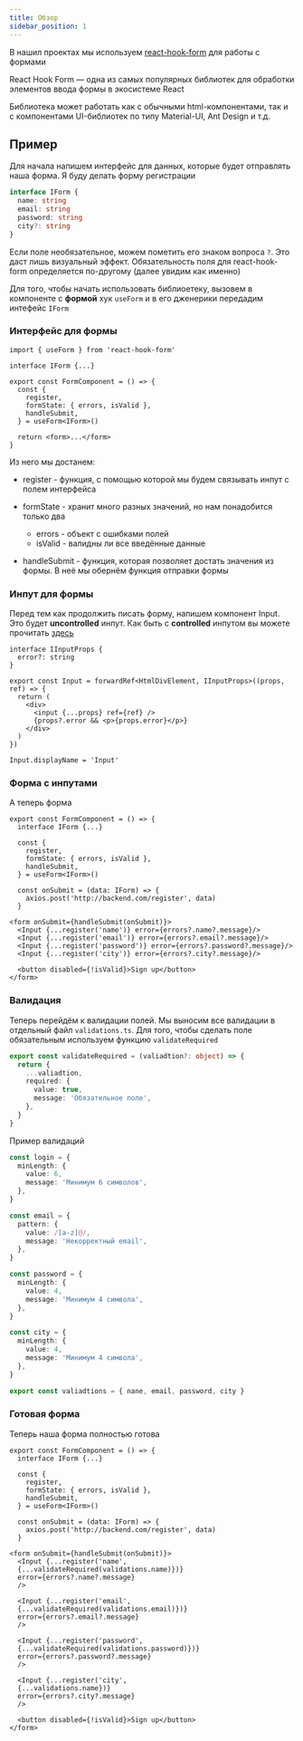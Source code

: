```yaml
---
title: Обзор
sidebar_position: 1
---
```


В нашил проектах мы используем [react-hook-form](https://www.react-hook-form.com) для работы с формами

React Hook Form — одна из самых популярных библиотек для обработки элементов ввода формы в экосистеме React

Библиотека может работать как с обычными html-компонентами, так и с компонентами UI-библиотек по типу Material-UI, Ant Design и т.д.

## Пример

Для начала напишем интерфейс для данных, которые будет отправлять наша форма. Я буду делать форму регистрации

```ts
interface IForm {
  name: string
  email: string
  password: string
  city?: string
}
```

Если поле необязательное, можем пометить его знаком вопроса `?`. Это даст лишь визуальный эффект. Обязательность поля для react-hook-form определяется по-другому (далее увидим как именно)

Для того, чтобы начать использовать библиоетеку, вызовем в компоненте с **формой** хук `useForm` и в его дженерики передадим интефейс `IForm`

### Интерфейс для формы

```tsx
import { useForm } from 'react-hook-form'

interface IForm {...}

export const FormComponent = () => {
  const {
    register,
    formState: { errors, isValid },
    handleSubmit,
  } = useForm<IForm>()

  return <form>...</form>
}
```

Из него мы достанем:

- register - функция, с помощью которой мы будем связывать инпут с полем интерфейса

- formState - хранит много разных значений, но нам понадобится только два

  - errors - объект с ошибками полей
  - isValid - валидны ли все введённые данные

- handleSubmit - функция, которая позволяет достать значения из формы. В неё мы обернём функция отправки формы

### Инпут для формы

Перед тем как продолжить писать форму, напишем компонент Input. Это будет **uncontrolled** инпут. Как быть с **controlled** инпутом вы можете прочитать [здесь](controller)

```tsx
interface IInputProps {
  error?: string
}

export const Input = forwardRef<HtmlDivElement, IInputProps>((props, ref) => {
  return (
    <div>
      <input {...props} ref={ref} />
      {props?.error && <p>{props.error}</p>}
    </div>
  )
})

Input.displayName = 'Input'
```

### Форма с инпутами

А теперь форма

```tsx
export const FormComponent = () => {
  interface IForm {...}

  const {
    register,
    formState: { errors, isValid },
    handleSubmit,
  } = useForm<IForm>()

  const onSubmit = (data: IForm) => {
    axios.post('http://backend.com/register', data)
  }

<form onSubmit={handleSubmit(onSubmit)}>
  <Input {...register('name')} error={errors?.name?.message}/>
  <Input {...register('email')} error={errors?.email?.message}/>
  <Input {...register('password')} error={errors?.password?.message}/>
  <Input {...register('city')} error={errors?.city?.message}/>

  <button disabled={!isValid}>Sign up</button>
</form>
```

### Валидация

Теперь перейдём к валидации полей.
Мы выносим все валидации в отдельный файл `validations.ts`.
Для того, чтобы сделать поле обязательным используем функцию `validateRequired`

```ts
export const validateRequired = (valiadtion?: object) => {
  return {
    ...valiadtion,
    required: {
      value: true,
      message: 'Обязательное поле',
    },
  }
}
```

Пример валидаций

```ts
const login = {
  minLength: {
    value: 6,
    message: 'Минимум 6 символов',
  },
}

const email = {
  pattern: {
    value: /[a-z]@/,
    message: 'Некорректный email',
  },
}

const password = {
  minLength: {
    value: 4,
    message: 'Минимум 4 символа',
  },
}

const city = {
  minLength: {
    value: 4,
    message: 'Минимум 4 символа',
  },
}

export const valiadtions = { nane, email, password, city }
```

### Готовая форма

Теперь наша форма полностью готова

```tsx
export const FormComponent = () => {
  interface IForm {...}

  const {
    register,
    formState: { errors, isValid },
    handleSubmit,
  } = useForm<IForm>()

  const onSubmit = (data: IForm) => {
    axios.post('http://backend.com/register', data)
  }

<form onSubmit={handleSubmit(onSubmit)}>
  <Input {...register('name',
  {...validateRequired(validations.name)})}
  error={errors?.name?.message}
  />

  <Input {...register('email',
  {...validateRequired(validations.email)})}
  error={errors?.email?.message}
  />

  <Input {...register('password',
  {...validateRequired(validations.password)})}
  error={errors?.password?.message}
  />

  <Input {...register('city',
  {...validations.name})}
  error={errors?.city?.message}
  />

  <button disabled={!isValid}>Sign up</button>
</form>
```
